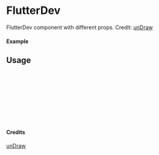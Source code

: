 
<Meta of={FlutterDev} title="unDraw/FlutterDev" />

# FlutterDev

FlutterDev component with different props.
Credit: [unDraw](https://undraw.co/illustrations)

#### Example

<Canvas of={FlutterDev.Primary} />

## Usage

```ts
import { FlutterDev } from "yadl-ui";

const Example = () => {
  return (
      <FlutterDev />
  );
};

export default Example;
```

#### Credits
[unDraw](https://undraw.co/illustrations)
